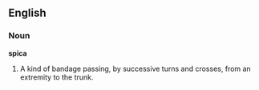 ==English==

===Noun===

'''spica'''

#A kind of bandage passing, by successive turns and crosses, from an extremity to the trunk.